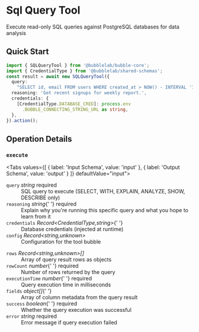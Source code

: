 # Sql Query Tool

Execute read-only SQL queries against PostgreSQL databases for data analysis


## Quick Start

```typescript
import { SQLQueryTool } from '@bubblelab/bubble-core';
import { CredentialType } from '@bubblelab/shared-schemas';
const result = await new SQLQueryTool({
  query:
    "SELECT id, email FROM users WHERE created_at > NOW() - INTERVAL '7 days'",
  reasoning: 'Get recent signups for weekly report.',
  credentials: {
    [CredentialType.DATABASE_CRED]: process.env
      .BUBBLE_CONNECTING_STRING_URL as string,
  },
}).action();
```

## Operation Details

### `execute`

<Tabs values={[
  { label: 'Input Schema', value: 'input' },
  { label: 'Output Schema', value: 'output' }
]} defaultValue="input">
  <TabItem value="input">

<div className="schema-card">
<dl>
  <dt><code>query</code> <em>string</em> <span style={{color:'#d32f2f',fontWeight:600}}>required</span></dt>
  <dd>SQL query to execute (SELECT, WITH, EXPLAIN, ANALYZE, SHOW, DESCRIBE only)</dd>

<dt>
  <code>reasoning</code> <em>string</em>{' '}
  <span style={{ color: '#d32f2f', fontWeight: 600 }}>required</span>
</dt>
<dd>
  Explain why you're running this specific query and what you hope to learn from
  it
</dd>

<dt>
  <code>credentials</code> <em>Record&lt;CredentialType,string&gt;</em>{' '}
</dt>
<dd>Database credentials (injected at runtime)</dd>

  <dt><code>config</code> <em>Record&lt;string,unknown&gt;</em> </dt>
  <dd>Configuration for the tool bubble</dd>
</dl>

</div>

  </TabItem>
  <TabItem value="output">

<div className="schema-card">
<dl>
  <dt><code>rows</code> <em>Record&lt;string,unknown&gt;[]</em> </dt>
  <dd>Array of query result rows as objects</dd>

<dt>
  <code>rowCount</code> <em>number</em>{' '}
  <span style={{ color: '#d32f2f', fontWeight: 600 }}>required</span>
</dt>
<dd>Number of rows returned by the query</dd>

<dt>
  <code>executionTime</code> <em>number</em>{' '}
  <span style={{ color: '#d32f2f', fontWeight: 600 }}>required</span>
</dt>
<dd>Query execution time in milliseconds</dd>

<dt>
  <code>fields</code> <em>object[]</em>{' '}
</dt>
<dd>Array of column metadata from the query result</dd>

<dt>
  <code>success</code> <em>boolean</em>{' '}
  <span style={{ color: '#d32f2f', fontWeight: 600 }}>required</span>
</dt>
<dd>Whether the query execution was successful</dd>

  <dt><code>error</code> <em>string</em> <span style={{color:'#d32f2f',fontWeight:600}}>required</span></dt>
  <dd>Error message if query execution failed</dd>
</dl>

</div>

  </TabItem>
</Tabs>
